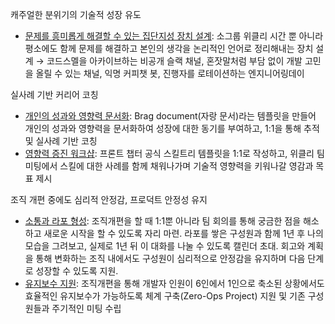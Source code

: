 
<SubHeading2>캐주얼한 분위기의 기술적 성장 유도</SubHeading2>

- <u>문제를 흥미롭게 해결할 수 있는 집단지성 장치 설계</u>: 소그룹 위클리 시간
  뿐 아니라 평소에도 함께 문제를 해결하고 본인의 생각을 논리적인 언어로
  정리해내는 장치 설계 → 코드스멜을 아카이브하는 비공개 슬랙 채널, 혼잣말처럼
  부담 없이 개발 고민을 올릴 수 있는 채널, 익명 커피챗 봇, 진행자를 로테이션하는
  엔지니어링데이

<SubHeading2>실사례 기반 커리어 코칭</SubHeading2>

- <u>개인의 성과와 영향력 문서화</u>: Brag document(자랑 문서)라는 템플릿을
  만들어 개인의 성과와 영향력을 문서화하여 성장에 대한 동기를 부여하고, 1:1을
  통해 추적 및 실사례 기반 코칭
- <u>영향력 증진 워크샵</u>: 프론트 챕터 공식 스킬트리 템플릿을 1:1로 작성하고,
  위클리 팀 미팅에서 스킬에 대한 사례를 함께 채워나가며 기술적 영향력을 키워나갈
  영감과 목표 제시

<SubHeading2>조직 개편 중에도 심리적 안정감, 프로덕트 안정성 유지</SubHeading2>

- <u>소통과 라포 형성</u>: 조직개편을 할 때 1:1뿐 아니라 팀 회의를 통해 궁금한
  점을 해소하고 새로운 시작을 할 수 있도록 자리 마련. 라포를 쌓은 구성원과 함께
  1년 후 나의 모습을 그려보고, 실제로 1년 뒤 이 대화를 나눌 수 있도록 캘린더
  초대. 회고와 계획을 통해 변화하는 조직 내에서도 구성원이 심리적으로 안정감을
  유지하며 다음 단계로 성장할 수 있도록 지원.
- <u>유지보수 지원</u>: 조직개편을 통해 개발자 인원이 6인에서 1인으로 축소된
  상황에서도 효율적인 유지보수가 가능하도록 체계 구축(Zero-Ops Project) 지원 및
  기존 구성원들과 주기적인 미팅 수립
